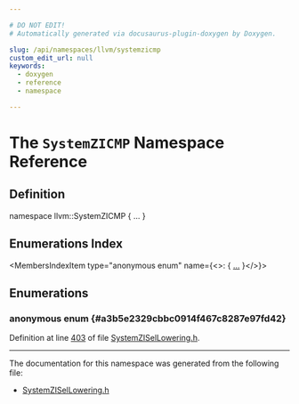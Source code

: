 ```yaml
---

# DO NOT EDIT!
# Automatically generated via docusaurus-plugin-doxygen by Doxygen.

slug: /api/namespaces/llvm/systemzicmp
custom_edit_url: null
keywords:
  - doxygen
  - reference
  - namespace

---
```





# The `SystemZICMP` Namespace Reference

<DoxygenPage pluginConfig={pluginConfig}>



## Definition

<CodeBlock>namespace llvm::SystemZICMP &#123; ... &#125;</CodeBlock>

## Enumerations Index

<MembersIndex>

<MembersIndexItem
  type="anonymous enum"
  name={<>:  &#123; <a href="#a3b5e2329cbbc0914f467c8287e97fd42">...</a> &#125;</>}>
</MembersIndexItem>

</MembersIndex>


<SectionDefinition>

## Enumerations

### anonymous enum  {#a3b5e2329cbbc0914f467c8287e97fd42}

<MemberDefinition
  prototype="anonymous enum ">

<EnumerationList title="Enumeration values">

<Link id="a3b5e2329cbbc0914f467c8287e97fd42a096ab3206a2e0dd5713b6a1b2ff76bef" />
<EnumerationListItem name="Any">

</EnumerationListItem>

<Link id="a3b5e2329cbbc0914f467c8287e97fd42a891b398852e947eb87e6f05d36d29727" />
<EnumerationListItem name="UnsignedOnly">

</EnumerationListItem>

<Link id="a3b5e2329cbbc0914f467c8287e97fd42aac686c16cdda21aff5a0234cf33887bc" />
<EnumerationListItem name="SignedOnly">

</EnumerationListItem>

</EnumerationList>

Definition at line <a href="/docs/api/files/lib/lib/target/lib/target/systemz/systemzisellowering-h/#l00403">403</a> of file <a href="/docs/api/files/lib/lib/target/lib/target/systemz/systemzisellowering-h">SystemZISelLowering.h</a>.
</MemberDefinition>

</SectionDefinition>

<hr/>

The documentation for this namespace was generated from the following file:

<ul>
<li><a href="/docs/api/files/lib/lib/target/lib/target/systemz/systemzisellowering-h">SystemZISelLowering.h</a></li>
</ul>

</DoxygenPage>
